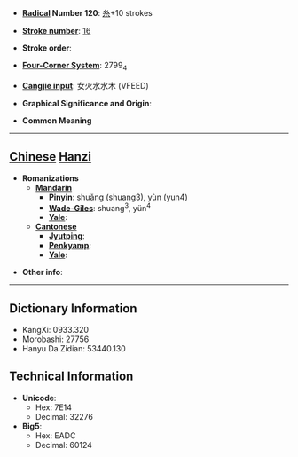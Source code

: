 * '''[[Wiktionary:Chinese radical index| Radical]] Number 120''': [[Wiktionary:Chinese radical index 糸|糸]]+10 strokes

* '''[[Wiktionary:Chinese total strokes index|Stroke number]]''': [[Wiktionary:Chinese total strokes index 16|16]]

* '''Stroke order''': 

* '''[[Wiktionary:Chinese four corner index|Four-Corner System]]''': 2799<sub>4</sub>

* '''[[Wiktionary:Chinese Cangjie index|Cangjie input]]''': 女火水水木 (VFEED)

* '''Graphical Significance and Origin''': 

* '''Common Meaning'''

----

== [[Chinese]] [[Hanzi]] ==

* '''Romanizations'''
** '''[[Mandarin]]'''
*** '''[[Pinyin]]''': shuǎng (shuang3), yùn (yun4)
*** '''[[Wade-Giles]]''': shuang<sup>3</sup>, yün<sup>4</sup>
*** '''[[Yale]]''': 
** '''[[Cantonese]]'''
*** '''[[Jyutping]]''':
*** '''[[Penkyamp]]''': 
*** '''[[Yale]]''': 

* '''Other info''': 

----

== Dictionary Information ==

* KangXi: 0933.320
* Morobashi: 27756
* Hanyu Da Zidian: 53440.130

== Technical Information ==

* '''Unicode''':
** Hex: 7E14
** Decimal: 32276
* '''Big5''':
** Hex: EADC
** Decimal: 60124